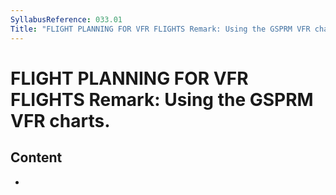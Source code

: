```yaml
---
SyllabusReference: 033.01
Title: "FLIGHT PLANNING FOR VFR FLIGHTS Remark: Using the GSPRM VFR charts."
---
```


# FLIGHT PLANNING FOR VFR FLIGHTS Remark: Using the GSPRM VFR charts.

## Content

- <Link href="033.01.01" />
